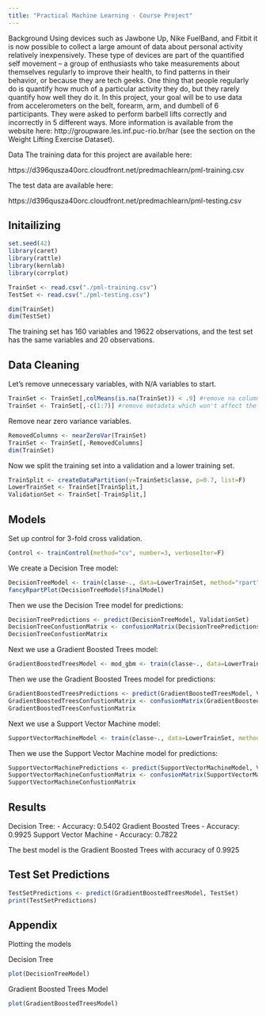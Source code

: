 ---
title: "Practical Machine Learning - Course Project"
---

Background
Using devices such as Jawbone Up, Nike FuelBand, and Fitbit it is now possible to collect a large amount of data about personal activity relatively inexpensively. These type of devices are part of the quantified self movement – a group of enthusiasts who take measurements about themselves regularly to improve their health, to find patterns in their behavior, or because they are tech geeks. One thing that people regularly do is quantify how much of a particular activity they do, but they rarely quantify how well they do it. In this project, your goal will be to use data from accelerometers on the belt, forearm, arm, and dumbell of 6 participants. They were asked to perform barbell lifts correctly and incorrectly in 5 different ways. More information is available from the website here: http://groupware.les.inf.puc-rio.br/har (see the section on the Weight Lifting Exercise Dataset). 

Data 
The training data for this project are available here: 

https://d396qusza40orc.cloudfront.net/predmachlearn/pml-training.csv

The test data are available here:

https://d396qusza40orc.cloudfront.net/predmachlearn/pml-testing.csv

## Initailizing

```{r}
set.seed(42)
library(caret)
library(rattle)
library(kernlab)
library(corrplot)

TrainSet <- read.csv("./pml-training.csv")
TestSet <- read.csv("./pml-testing.csv")

dim(TrainSet)
dim(TestSet)
```

The training set has 160 variables and 19622 observations, and the test set has the same variables and 20 observations.

## Data Cleaning

Let's remove unnecessary variables, with N/A variables to start.

```{r}
TrainSet <- TrainSet[,colMeans(is.na(TrainSet)) < .9] #remove na columns
TrainSet <- TrainSet[,-c(1:7)] #remove metadata which won't affect the outcome
```

Remove near zero variance variables.

```{r}
RemovedColumns <- nearZeroVar(TrainSet)
TrainSet <- TrainSet[,-RemovedColumns]
dim(TrainSet)
```

Now we split the training set into a validation and a lower training set.

```{r}
TrainSplit <- createDataPartition(y=TrainSet$classe, p=0.7, list=F)
LowerTrainSet <- TrainSet[TrainSplit,]
ValidationSet <- TrainSet[-TrainSplit,]
```


## Models

Set up control for 3-fold cross validation.

```{r}
Control <- trainControl(method="cv", number=3, verboseIter=F)
```

We create a Decision Tree model:

```{r}
DecisionTreeModel <- train(classe~., data=LowerTrainSet, method="rpart", trControl = Control, tuneLength = 5)
fancyRpartPlot(DecisionTreeModel$finalModel)
```

Then we use the Decision Tree model for predictions:

```{r}
DecisionTreePredictions <- predict(DecisionTreeModel, ValidationSet)
DecisionTreeConfustionMatrix <- confusionMatrix(DecisionTreePredictions, factor(ValidationSet$classe))
DecisionTreeConfustionMatrix
```

Next we use a Gradient Boosted Trees model:

```{r}
GradientBoostedTreesModel <- mod_gbm <- train(classe~., data=LowerTrainSet, method="gbm", trControl = Control, tuneLength = 5, verbose = F)
```

Then we use the Gradient Boosted Trees model for predictions:

```{r}
GradientBoostedTreesPredictions <- predict(GradientBoostedTreesModel, ValidationSet)
GradientBoostedTreesConfustionMatrix <- confusionMatrix(GradientBoostedTreesPredictions, factor(ValidationSet$classe))
GradientBoostedTreesConfustionMatrix
```

Next we use a Support Vector Machine model:

```{r}
SupportVectorMachineModel <- train(classe~., data=LowerTrainSet, method="svmLinear", trControl = Control, tuneLength = 5, verbose = F)
```

Then we use the Support Vector Machine model for predictions:

```{r}
SupportVectorMachinePredictions <- predict(SupportVectorMachineModel, ValidationSet)
SupportVectorMachineConfustionMatrix <- confusionMatrix(SupportVectorMachinePredictions, factor(ValidationSet$classe))
SupportVectorMachineConfustionMatrix
```


## Results
Decision Tree: - Accuracy: 0.5402 
Gradient Boosted Trees - Accuracy: 0.9925
Support Vector Machine - Accuracy: 0.7822

The best model is the Gradient Boosted Trees with accuracy of 0.9925

## Test Set Predictions
```{r}
TestSetPredictions <- predict(GradientBoostedTreesModel, TestSet)
print(TestSetPredictions)
```

## Appendix

Plotting the models

Decision Tree
```{r}
plot(DecisionTreeModel)
```

Gradient Boosted Trees Model
```{r}
plot(GradientBoostedTreesModel)
```